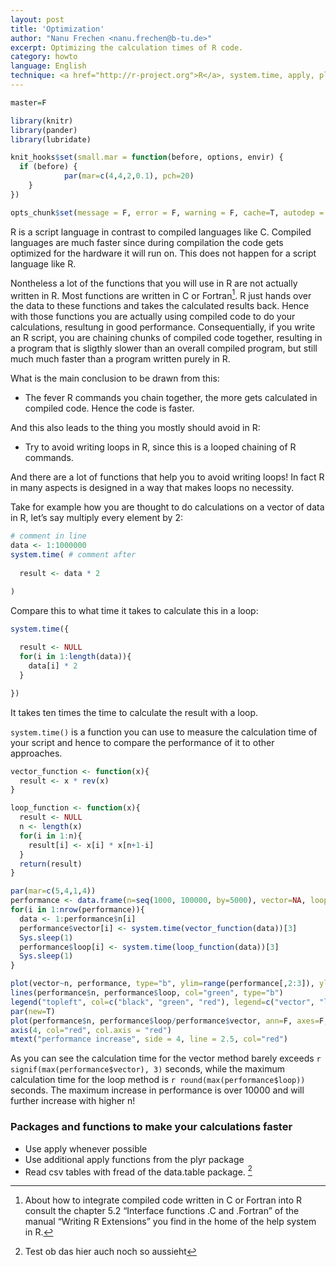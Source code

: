```yaml
---
layout: post
title: 'Optimization'
author: "Nanu Frechen <nanu.frechen@b-tu.de>"
excerpt: Optimizing the calculation times of R code.
category: howto
language: English
technique: <a href="http://r-project.org">R</a>, system.time, apply, plyr, fread, data.table
---
```



```r

master=F

library(knitr)
library(pander)
library(lubridate)

knit_hooks$set(small.mar = function(before, options, envir) {
  if (before) {
			par(mar=c(4,4,2,0.1), pch=20)
  	}
})

opts_chunk$set(message = F, error = F, warning = F, cache=T, autodep = T, fig.width = 7, fig.height = 5, dev="svg", small.mar=T)
```

R is a script language in contrast to compiled languages like C. Compiled languages are much faster since during compilation the code gets optimized for the hardware it will run on. This does not happen for a script language like R.

Nontheless a lot of the functions that you will use in R are not actually written in R. Most functions are written in C or Fortran[^1]. R just hands over the data to these functions and takes the calculated results back. Hence with those functions you are actually using compiled code to do your calculations, resultung in good performance. Consequentially, if you write an R script, you are chaining chunks of compiled code together, resulting in a program that is sligthly slower than an overall compiled program, but still much much faster than a program written purely in R.


What is the main conclusion to be drawn from this:

* The fever R commands you chain together, the more gets calculated in compiled code. Hence the code is faster.

And this also leads to the thing you mostly should avoid in R:

* Try to avoid writing loops in R, since this is a looped chaining of R commands.

And there are a lot of functions that help you to avoid writing loops! In fact R in many aspects is designed in a way that makes loops no necessity. 

Take for example how you are thought to do calculations on a vector of data in R, let's say multiply every element by 2:

```r
# comment in line
data <- 1:1000000
system.time( # comment after
  
  result <- data * 2

)
```

Compare this to what time it takes to calculate this in a loop:
```r
system.time({
  
  result <- NULL
  for(i in 1:length(data)){
    data[i] * 2
  }

})
```

It takes ten times the time to calculate the result with a loop.

`system.time()` is a function you can use to measure the calculation time of your script and hence to compare the performance of it to other approaches.

```r
vector_function <- function(x){
  result <- x * rev(x)
}  
```

```r
loop_function <- function(x){
  result <- NULL
  n <- length(x)
  for(i in 1:n){
    result[i] <- x[i] * x[n+1-i]
  }
  return(result)
}
```

```r
par(mar=c(5,4,1,4))
performance <- data.frame(n=seq(1000, 100000, by=5000), vector=NA, loop=NA)
for(i in 1:nrow(performance)){
  data <- 1:performance$n[i]
  performance$vector[i] <- system.time(vector_function(data))[3]
  Sys.sleep(1)
  performance$loop[i] <- system.time(loop_function(data))[3]
  Sys.sleep(1)
}

plot(vector~n, performance, type="b", ylim=range(performance[,2:3]), ylab="calculation time [s]")
lines(performance$n, performance$loop, col="green", type="b")
legend("topleft", col=c("black", "green", "red"), legend=c("vector", "loop", "increase"), title="method of calculation", lty=1, pch=20, bty="n")
par(new=T)
plot(performance$n, performance$loop/performance$vector, ann=F, axes=F, type="b", col="red")
axis(4, col="red", col.axis = "red")
mtext("performance increase", side = 4, line = 2.5, col="red")
```

As you can see the calculation time for the vector method barely exceeds `r signif(max(performance$vector), 3)` seconds, while the maximum calculation time  for the loop method is `r round(max(performance$loop))` seconds. The maximum increase in performance is over 10000 and will further increase with higher n!

### Packages and functions to make your calculations faster

* Use apply whenever possible
* Use additional apply functions from the plyr package
* Read csv tables with fread of the data.table package.
[^2]


[^1]: About how to integrate compiled code written in C or Fortran into R consult the chapter 5.2 "Interface functions .C and .Fortran" of the manual "Writing R Extensions" you find in the home of the help system in R.
[^2]: Test ob das hier auch noch so aussieht
